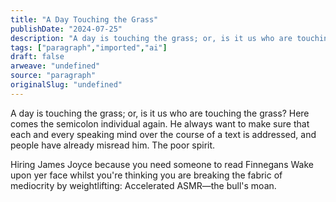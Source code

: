 ```yaml
---
title: "A Day Touching the Grass"
publishDate: "2024-07-25"
description: "A day is touching the grass; or, is it us who are touching the grass? Here comes the semicolon individual again. He always want to make sure that eac......"
tags: ["paragraph","imported","ai"]
draft: false
arweave: "undefined"
source: "paragraph"
originalSlug: "undefined"
---
```


A day is touching the grass; or, is it us who are touching the grass? Here comes the semicolon individual again. He always want to make sure that each and every speaking mind over the course of a text is addressed, and people have already misread him. The poor spirit.

Hiring James Joyce because you need someone to read Finnegans Wake upon yer face whilst you're thinking you are breaking the fabric of mediocrity by weightlifting: Accelerated ASMR—the bull's moan.